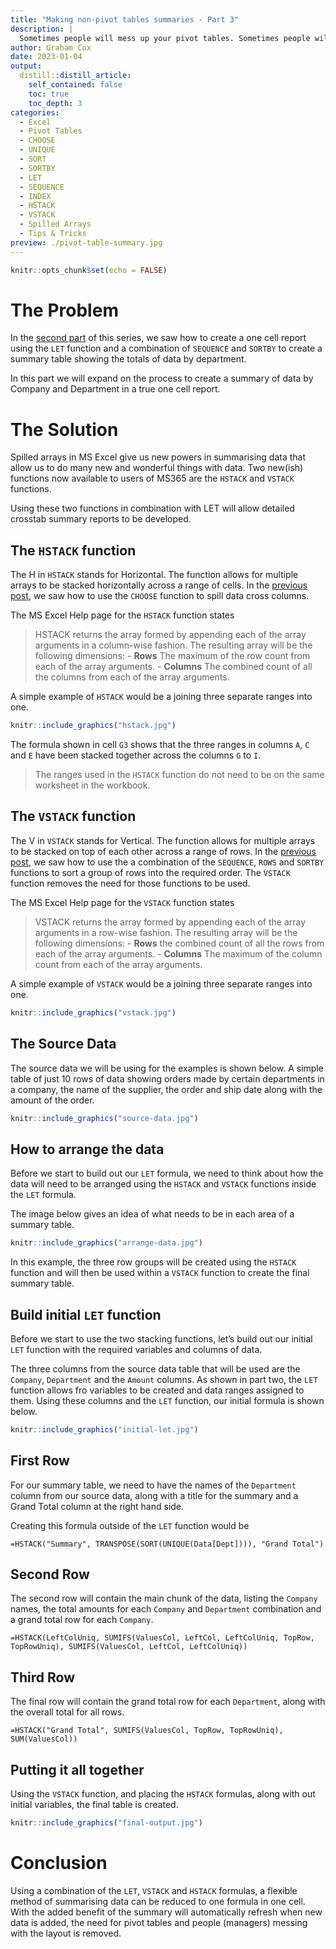 ```yaml
---
title: "Making non-pivot tables summaries - Part 3"
description: |
  Sometimes people will mess up your pivot tables. Sometimes people will be terrified of pivot tables. In this third part of this series on non-pivot pivot tables, we look at the two new functions - HSTACK and VSTACK - combine them both with LET and we have true one cell reports.
author: Graham Cox
date: 2023-01-04
output:
  distill::distill_article:
    self_contained: false
    toc: true
    toc_depth: 3
categories:
  - Excel
  - Pivot Tables
  - CHOOSE
  - UNIQUE
  - SORT
  - SORTBY
  - LET
  - SEQUENCE
  - INDEX
  - HSTACK
  - VSTACK
  - Spilled Arrays
  - Tips & Tricks
preview: ./pivot-table-summary.jpg
---
```


```r
knitr::opts_chunk$set(echo = FALSE)
```

```{=html}
<style>
d-article li {
margin-bottom: 2px
}

d-article code {
color: #595959;
background-color:#D9D9D9;
font-size: 100%;
padding:4px 8px;
border-radius: 12px;
}

</style>
```

# The Problem

In the [second part](https://gfc-learning.netlify.app/posts/2022-11-23-non-pivotpivots-part-two/) of this series, we saw how to create a one cell report using the `LET` function and a combination of `SEQUENCE` and `SORTBY` to create a summary table showing the totals of data by department.

In this part we will expand on the process to create a summary of data by Company and Department in a true one cell report.

# The Solution

Spilled arrays in MS Excel give us new powers in summarising data that allow us to do many new and wonderful things with data. Two new(ish) functions now available to users of MS365 are the `HSTACK` and `VSTACK` functions. 

Using these two functions in combination with LET will allow detailed crosstab summary reports to be developed.

## The `HSTACK` function

The H in `HSTACK` stands for Horizontal. The function allows for multiple arrays to be stacked horizontally across a range of cells. In the [previous post](https://gfc-learning.netlify.app/posts/2022-11-23-non-pivotpivots-part-two/#putting-it-all-together), we saw how to use the `CHOOSE` function to spill data cross columns.

The MS Excel Help page for the `HSTACK` function states

> HSTACK returns the array formed by appending each of the array arguments in a column-wise fashion. The resulting array will be the following dimensions:
- **Rows** The maximum of the row count from each of the array arguments.
- **Columns** The combined count of all the columns from each of the array arguments.

A simple example of `HSTACK` would be a joining three separate ranges into one.

```r

knitr::include_graphics("hstack.jpg")

```

The formula shown in cell `G3` shows that the three ranges in columns `A`, `C` and `E` have been stacked together across the columns `G` to `I`. 

> The ranges used in the `HSTACK` function do not need to be on the same worksheet in the workbook.

## The `VSTACK` function

The V in `VSTACK` stands for Vertical. The function allows for multiple arrays to be stacked on top of each other across a range of rows. In the [previous post](https://gfc-learning.netlify.app/posts/2022-11-23-non-pivotpivots-part-two/#putting-it-all-together), we saw how to use the a combination of the `SEQUENCE`, `ROWS` and `SORTBY` functions to sort a group of rows into the required order. The `VSTACK` function removes the need for those functions to be used.

The MS Excel Help page for the `VSTACK` function states

> VSTACK returns the array formed by appending each of the array arguments in a row-wise fashion. The resulting array will be the following dimensions:
- **Rows** the combined count of all the rows from each of the array arguments.
- **Columns** The maximum of the column count from each of the array arguments.

A simple example of `VSTACK` would be a joining three separate ranges into one.

```r

knitr::include_graphics("vstack.jpg")

```

## The Source Data

The source data we will be using for the examples is shown below. A simple table of just 10 rows of data showing orders made by certain departments in a company, the name of the supplier, the order and ship date along with the amount of the order.

```r
knitr::include_graphics("source-data.jpg")
```

## How to arrange the data

Before we start to build out our `LET` formula, we need to think about how the data will need to be arranged using the `HSTACK` and `VSTACK` functions inside the `LET` formula.

The image below gives an idea of what needs to be in each area of a summary table.

```r
knitr::include_graphics("arrange-data.jpg")
```

In this example, the three row groups will be created using the `HSTACK` function and will then be used within a `VSTACK` function to create the final summary table.

## Build initial `LET` function

Before we start to use the two stacking functions, let's build out our initial `LET` function with the required variables and columns of data.

The three columns from the source data table that will be used are the `Company`, `Department` and the `Amount` columns. As shown in part two, the `LET` function allows fro variables to be created and data ranges assigned to them. Using these columns and the `LET` function, our initial formula is shown below.

```r
knitr::include_graphics("initial-let.jpg")
```

## First Row

For our summary table, we need to have the names of the `Department` column from our source data, along with a title for the summary and a Grand Total column at the right hand side.

Creating this formula outside of the `LET` function would be

```veratim
=HSTACK("Summary", TRANSPOSE(SORT(UNIQUE(Data[Dept]))), "Grand Total")
```

## Second Row

The second row will contain the main chunk of the data, listing the `Company` names, the total amounts for each `Company` and `Department` combination and a grand total row for each `Company`.

```verbatim
=HSTACK(LeftColUniq, SUMIFS(ValuesCol, LeftCol, LeftColUniq, TopRow, TopRowUniq), SUMIFS(ValuesCol, LeftCol, LeftColUniq))
```

## Third Row

The final row will contain the grand total row for each `Department`, along with the overall total for all rows.

```verbatim
=HSTACK("Grand Total", SUMIFS(ValuesCol, TopRow, TopRowUniq), SUM(ValuesCol))
```
## Putting it all together

Using the `VSTACK` function, and placing the `HSTACK` formulas, along with out initial variables, the final table is created.

```r
knitr::include_graphics("final-output.jpg")
```
# Conclusion

Using a combination of the `LET`, `VSTACK` and `HSTACK` formulas, a flexible method of summarising data can be reduced to one formula in one cell. With the added benefit of the summary will automatically refresh when new data is added, the need for pivot tables and people (managers) messing with the layout is removed.


